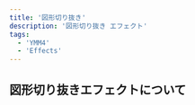 ---
title: '図形切り抜き'
description: '図形切り抜き エフェクト'
tags:
  - 'YMM4'
  - 'Effects'
---

## 図形切り抜きエフェクトについて